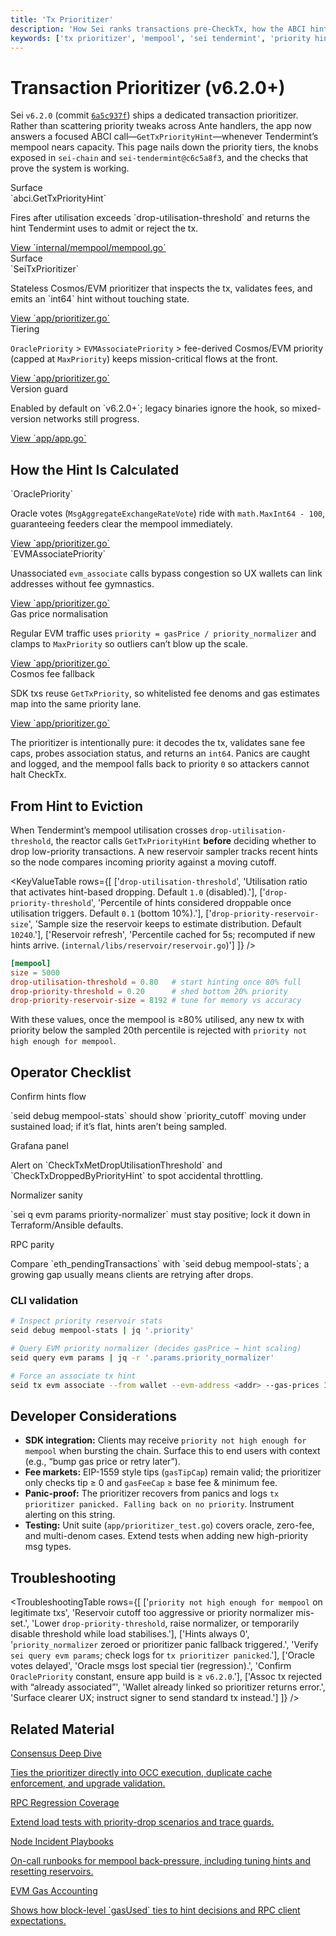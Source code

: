 ```yaml
---
title: 'Tx Prioritizer'
description: 'How Sei ranks transactions pre-CheckTx, how the ABCI hint works, and what operators monitor.'
keywords: ['tx prioritizer', 'mempool', 'sei tendermint', 'priority hints']
---
```



# Transaction Prioritizer (v6.2.0+)

Sei `v6.2.0` (commit [`6a5c937f`](https://github.com/sei-protocol/sei-chain/commit/6a5c937fa9737b1e3aa2288b9349d5a9f51c9d79)) ships a dedicated transaction prioritizer. Rather than scattering priority tweaks across Ante handlers, the app now answers a focused ABCI call—`GetTxPriorityHint`—whenever Tendermint’s mempool nears capacity. This page nails down the priority tiers, the knobs exposed in `sei-chain` and `sei-tendermint@c6c5a8f3`, and the checks that prove the system is working.

<div className="not-prose mt-6 grid gap-4 md:grid-cols-2">
  <div className="rounded-xl border border-neutral-200 bg-white/90 p-4 shadow-sm dark:border-neutral-800 dark:bg-neutral-900/70">
    <div className="text-xs font-semibold uppercase tracking-wide text-neutral-500 dark:text-neutral-400">Surface</div>
    <div className="mt-1 font-mono text-sm text-neutral-900 dark:text-neutral-100">`abci.GetTxPriorityHint`</div>
    <p className="mt-2 text-sm text-neutral-600 dark:text-neutral-300">Fires after utilisation exceeds `drop-utilisation-threshold` and returns the hint Tendermint uses to admit or reject the tx.</p>
    <a href="https://github.com/sei-protocol/sei-tendermint/blob/c6c5a8f39/internal/mempool/mempool.go#L320" target="_blank" rel="noopener noreferrer" className="mt-3 inline-flex items-center gap-1 text-xs font-medium text-blue-600 hover:text-blue-500 dark:text-blue-400 dark:hover:text-blue-300">
      View `internal/mempool/mempool.go`
    </a>
  </div>
  <div className="rounded-xl border border-neutral-200 bg-white/90 p-4 shadow-sm dark:border-neutral-800 dark:bg-neutral-900/70">
    <div className="text-xs font-semibold uppercase tracking-wide text-neutral-500 dark:text-neutral-400">Surface</div>
    <div className="mt-1 font-mono text-sm text-neutral-900 dark:text-neutral-100">`SeiTxPrioritizer`</div>
    <p className="mt-2 text-sm text-neutral-600 dark:text-neutral-300">Stateless Cosmos/EVM prioritizer that inspects the tx, validates fees, and emits an `int64` hint without touching state.</p>
    <a href="https://github.com/sei-protocol/sei-chain/blob/6a5c937fa9737b1e3aa2288b9349d5a9f51c9d79/app/prioritizer.go#L42" target="_blank" rel="noopener noreferrer" className="mt-3 inline-flex items-center gap-1 text-xs font-medium text-blue-600 hover:text-blue-500 dark:text-blue-400 dark:hover:text-blue-300">
      View `app/prioritizer.go`
    </a>
  </div>
  <div className="rounded-xl border border-neutral-200 bg-white/90 p-4 shadow-sm dark:border-neutral-800 dark:bg-neutral-900/70">
    <div className="text-xs font-semibold uppercase tracking-wide text-neutral-500 dark:text-neutral-400">Tiering</div>
    <p className="mt-2 text-sm text-neutral-600 dark:text-neutral-300">
      <code>OraclePriority</code> &gt; <code>EVMAssociatePriority</code> &gt; fee-derived Cosmos/EVM priority (capped at <code>MaxPriority</code>) keeps mission-critical flows at the front.
    </p>
    <a href="https://github.com/sei-protocol/sei-chain/blob/6a5c937fa9737b1e3aa2288b9349d5a9f51c9d79/app/prioritizer.go#L99" target="_blank" rel="noopener noreferrer" className="mt-3 inline-flex items-center gap-1 text-xs font-medium text-blue-600 hover:text-blue-500 dark:text-blue-400 dark:hover:text-blue-300">
      View `app/prioritizer.go`
    </a>
  </div>
  <div className="rounded-xl border border-neutral-200 bg-white/90 p-4 shadow-sm dark:border-neutral-800 dark:bg-neutral-900/70">
    <div className="text-xs font-semibold uppercase tracking-wide text-neutral-500 dark:text-neutral-400">Version guard</div>
    <p className="mt-2 text-sm text-neutral-600 dark:text-neutral-300">Enabled by default on `v6.2.0+`; legacy binaries ignore the hook, so mixed-version networks still progress.</p>
    <a href="https://github.com/sei-protocol/sei-chain/blob/6a5c937fa9737b1e3aa2288b9349d5a9f51c9d79/app/app.go#L990" target="_blank" rel="noopener noreferrer" className="mt-3 inline-flex items-center gap-1 text-xs font-medium text-blue-600 hover:text-blue-500 dark:text-blue-400 dark:hover:text-blue-300">
      View `app/app.go`
    </a>
  </div>
</div>

## How the Hint Is Calculated

<div className="not-prose mt-10 grid gap-4 md:grid-cols-2">
  <div className="rounded-xl border border-neutral-200 bg-white/90 p-4 shadow-sm dark:border-neutral-800 dark:bg-neutral-900/70">
    <div className="text-xs font-semibold uppercase tracking-wide text-neutral-500 dark:text-neutral-400">`OraclePriority`</div>
    <p className="mt-2 text-sm text-neutral-600 dark:text-neutral-300">
      Oracle votes (<code>MsgAggregateExchangeRateVote</code>) ride with <code>math.MaxInt64 - 100</code>, guaranteeing feeders clear the mempool immediately.
    </p>
    <a href="https://github.com/sei-protocol/sei-chain/blob/6a5c937fa9737b1e3aa2288b9349d5a9f51c9d79/app/prioritizer.go#L157" target="_blank" rel="noopener noreferrer" className="mt-3 inline-flex items-center gap-1 text-xs font-medium text-blue-600 hover:text-blue-500 dark:text-blue-400 dark:hover:text-blue-300">
      View `app/prioritizer.go`
    </a>
  </div>
  <div className="rounded-xl border border-neutral-200 bg-white/90 p-4 shadow-sm dark:border-neutral-800 dark:bg-neutral-900/70">
    <div className="text-xs font-semibold uppercase tracking-wide text-neutral-500 dark:text-neutral-400">`EVMAssociatePriority`</div>
    <p className="mt-2 text-sm text-neutral-600 dark:text-neutral-300">
      Unassociated <code>evm_associate</code> calls bypass congestion so UX wallets can link addresses without fee gymnastics.
    </p>
    <a href="https://github.com/sei-protocol/sei-chain/blob/6a5c937fa9737b1e3aa2288b9349d5a9f51c9d79/app/prioritizer.go#L87" target="_blank" rel="noopener noreferrer" className="mt-3 inline-flex items-center gap-1 text-xs font-medium text-blue-600 hover:text-blue-500 dark:text-blue-400 dark:hover:text-blue-300">
      View `app/prioritizer.go`
    </a>
  </div>
  <div className="rounded-xl border border-neutral-200 bg-white/90 p-4 shadow-sm dark:border-neutral-800 dark:bg-neutral-900/70">
    <div className="text-xs font-semibold uppercase tracking-wide text-neutral-500 dark:text-neutral-400">Gas price normalisation</div>
    <p className="mt-2 text-sm text-neutral-600 dark:text-neutral-300">
      Regular EVM traffic uses <code>priority = gasPrice / priority_normalizer</code> and clamps to <code>MaxPriority</code> so outliers can’t blow up the scale.
    </p>
    <a href="https://github.com/sei-protocol/sei-chain/blob/6a5c937fa9737b1e3aa2288b9349d5a9f51c9d79/app/prioritizer.go#L128" target="_blank" rel="noopener noreferrer" className="mt-3 inline-flex items-center gap-1 text-xs font-medium text-blue-600 hover:text-blue-500 dark:text-blue-400 dark:hover:text-blue-300">
      View `app/prioritizer.go`
    </a>
  </div>
  <div className="rounded-xl border border-neutral-200 bg-white/90 p-4 shadow-sm dark:border-neutral-800 dark:bg-neutral-900/70">
    <div className="text-xs font-semibold uppercase tracking-wide text-neutral-500 dark:text-neutral-400">Cosmos fee fallback</div>
    <p className="mt-2 text-sm text-neutral-600 dark:text-neutral-300">
      SDK txs reuse <code>GetTxPriority</code>, so whitelisted fee denoms and gas estimates map into the same priority lane.
    </p>
    <a href="https://github.com/sei-protocol/sei-chain/blob/6a5c937fa9737b1e3aa2288b9349d5a9f51c9d79/app/prioritizer.go#L170" target="_blank" rel="noopener noreferrer" className="mt-3 inline-flex items-center gap-1 text-xs font-medium text-blue-600 hover:text-blue-500 dark:text-blue-400 dark:hover:text-blue-300">
      View `app/prioritizer.go`
    </a>
  </div>
</div>

The prioritizer is intentionally pure: it decodes the tx, validates sane fee caps, probes association status, and returns an `int64`. Panics are caught and logged, and the mempool falls back to priority `0` so attackers cannot halt CheckTx.

## From Hint to Eviction

When Tendermint’s mempool utilisation crosses `drop-utilisation-threshold`, the reactor calls `GetTxPriorityHint` **before** deciding whether to drop low-priority transactions. A new reservoir sampler tracks recent hints so the node compares incoming priority against a moving cutoff.

<KeyValueTable
  rows={[
    ['`drop-utilisation-threshold`', 'Utilisation ratio that activates hint-based dropping. Default `1.0` (disabled).'],
    ['`drop-priority-threshold`', 'Percentile of hints considered droppable once utilisation triggers. Default `0.1` (bottom 10%).'],
    ['`drop-priority-reservoir-size`', 'Sample size the reservoir keeps to estimate distribution. Default `10240`.'],
    ['Reservoir refresh', 'Percentile cached for 5s; recomputed if new hints arrive. (`internal/libs/reservoir/reservoir.go`)']
  ]}
/>

```toml copy
[mempool]
size = 5000
drop-utilisation-threshold = 0.80   # start hinting once 80% full
drop-priority-threshold = 0.20      # shed bottom 20% priority
drop-priority-reservoir-size = 8192 # tune for memory vs accuracy
```

With these values, once the mempool is ≥80% utilised, any new tx with priority below the sampled 20th percentile is rejected with `priority not high enough for mempool`.

## Operator Checklist

<div className="not-prose mt-10 grid gap-4 md:grid-cols-2">
  <div className="rounded-xl border border-neutral-200 bg-white/90 p-4 shadow-sm dark:border-neutral-800 dark:bg-neutral-900/70">
    <div className="text-xs font-semibold uppercase tracking-wide text-neutral-500 dark:text-neutral-400">Confirm hints flow</div>
    <p className="mt-2 text-sm text-neutral-600 dark:text-neutral-300">`seid debug mempool-stats` should show `priority_cutoff` moving under sustained load; if it’s flat, hints aren’t being sampled.</p>
  </div>
  <div className="rounded-xl border border-neutral-200 bg-white/90 p-4 shadow-sm dark:border-neutral-800 dark:bg-neutral-900/70">
    <div className="text-xs font-semibold uppercase tracking-wide text-neutral-500 dark:text-neutral-400">Grafana panel</div>
    <p className="mt-2 text-sm text-neutral-600 dark:text-neutral-300">Alert on `CheckTxMetDropUtilisationThreshold` and `CheckTxDroppedByPriorityHint` to spot accidental throttling.</p>
  </div>
  <div className="rounded-xl border border-neutral-200 bg-white/90 p-4 shadow-sm dark:border-neutral-800 dark:bg-neutral-900/70">
    <div className="text-xs font-semibold uppercase tracking-wide text-neutral-500 dark:text-neutral-400">Normalizer sanity</div>
    <p className="mt-2 text-sm text-neutral-600 dark:text-neutral-300">`sei q evm params priority-normalizer` must stay positive; lock it down in Terraform/Ansible defaults.</p>
  </div>
  <div className="rounded-xl border border-neutral-200 bg-white/90 p-4 shadow-sm dark:border-neutral-800 dark:bg-neutral-900/70">
    <div className="text-xs font-semibold uppercase tracking-wide text-neutral-500 dark:text-neutral-400">RPC parity</div>
    <p className="mt-2 text-sm text-neutral-600 dark:text-neutral-300">Compare `eth_pendingTransactions` with `seid debug mempool-stats`; a growing gap usually means clients are retrying after drops.</p>
  </div>
</div>

### CLI validation

```bash copy
# Inspect priority reservoir stats
seid debug mempool-stats | jq '.priority'

# Query EVM priority normalizer (decides gasPrice → hint scaling)
seid query evm params | jq -r '.params.priority_normalizer'

# Force an associate tx hint
seid tx evm associate --from wallet --evm-address <addr> --gas-prices 1usei --gas 120000 --simulate
```

## Developer Considerations

- **SDK integration:** Clients may receive `priority not high enough for mempool` when bursting the chain. Surface this to end users with context (e.g., “bump gas price or retry later”).
- **Fee markets:** EIP-1559 style tips (`gasTipCap`) remain valid; the prioritizer only checks tip ≥ 0 and `gasFeeCap` ≥ base fee & minimum fee.
- **Panic-proof:** The prioritizer recovers from panics and logs `tx prioritizer panicked. Falling back on no priority`. Instrument alerting on this string.
- **Testing:** Unit suite (`app/prioritizer_test.go`) covers oracle, zero-fee, and multi-denom cases. Extend tests when adding new high-priority msg types.

## Troubleshooting

<TroubleshootingTable
  rows={[
    ['`priority not high enough for mempool` on legitimate txs', 'Reservoir cutoff too aggressive or priority normalizer mis-set.', 'Lower `drop-priority-threshold`, raise normalizer, or temporarily disable threshold while load stabilises.'],
    ['Hints always 0', '`priority_normalizer` zeroed or prioritizer panic fallback triggered.', 'Verify `sei query evm params`; check logs for `tx prioritizer panicked`.'],
    ['Oracle votes delayed', 'Oracle msgs lost special tier (regression).', 'Confirm `OraclePriority` constant, ensure app build is ≥ `v6.2.0`.'],
    ['Assoc tx rejected with “already associated”', 'Wallet already linked so prioritizer returns error.', 'Surface clearer UX; instruct signer to send standard tx instead.']
  ]}
/>

## Related Material

<div className="not-prose mt-10 grid gap-4 md:grid-cols-2">
  <a className="rounded-xl border border-neutral-200 bg-white/90 p-4 shadow-sm transition hover:-translate-y-0.5 hover:border-neutral-300 hover:shadow-md dark:border-neutral-800 dark:bg-neutral-900/70 dark:hover:border-neutral-700" href="/evm/rpc-consensus-overview">
    <div className="text-xs font-semibold uppercase tracking-wide text-neutral-500 dark:text-neutral-400">Consensus Deep Dive</div>
    <p className="mt-2 text-sm text-neutral-600 dark:text-neutral-300">Ties the prioritizer directly into OCC execution, duplicate cache enforcement, and upgrade validation.</p>
  </a>
  <a className="rounded-xl border border-neutral-200 bg-white/90 p-4 shadow-sm transition hover:-translate-y-0.5 hover:border-neutral-300 hover:shadow-md dark:border-neutral-800 dark:bg-neutral-900/70 dark:hover:border-neutral-700" href="/evm/rpc-regression-playbook">
    <div className="text-xs font-semibold uppercase tracking-wide text-neutral-500 dark:text-neutral-400">RPC Regression Coverage</div>
    <p className="mt-2 text-sm text-neutral-600 dark:text-neutral-300">Extend load tests with priority-drop scenarios and trace guards.</p>
  </a>
  <a className="rounded-xl border border-neutral-200 bg-white/90 p-4 shadow-sm transition hover:-translate-y-0.5 hover:border-neutral-300 hover:shadow-md dark:border-neutral-800 dark:bg-neutral-900/70 dark:hover:border-neutral-700" href="/node/node-incident-playbooks">
    <div className="text-xs font-semibold uppercase tracking-wide text-neutral-500 dark:text-neutral-400">Node Incident Playbooks</div>
    <p className="mt-2 text-sm text-neutral-600 dark:text-neutral-300">On-call runbooks for mempool back-pressure, including tuning hints and resetting reservoirs.</p>
  </a>
  <a className="rounded-xl border border-neutral-200 bg-white/90 p-4 shadow-sm transition hover:-translate-y-0.5 hover:border-neutral-300 hover:shadow-md dark:border-neutral-800 dark:bg-neutral-900/70 dark:hover:border-neutral-700" href="/evm/rpc-gas-accounting">
    <div className="text-xs font-semibold uppercase tracking-wide text-neutral-500 dark:text-neutral-400">EVM Gas Accounting</div>
    <p className="mt-2 text-sm text-neutral-600 dark:text-neutral-300">Shows how block-level `gasUsed` ties to hint decisions and RPC client expectations.</p>
  </a>
</div>
